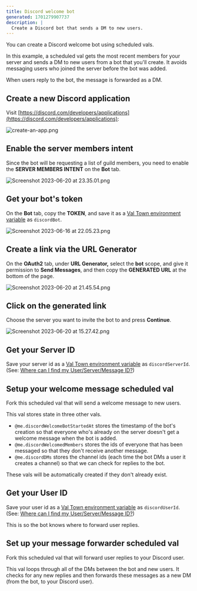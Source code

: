 ```yaml
---
title: Discord welcome bot
generated: 1701279907737
description: |
  Create a Discord bot that sends a DM to new users.
---
```



You can create a Discord welcome bot using scheduled vals.

In this example, a scheduled val gets the most recent members for your server
and sends a DM to new users from a bot that you'll create. It avoids messaging
users who joined the server before the bot was added.

When users reply to the bot, the message is forwarded as a DM.

## Create a new Discord application

Visit
[https://discord.com/developers/applications](https://discord.com/developers/applications):

![create-an-app.png](./create-a-discord-welcome-bot/create-an-app.png)

## Enable the server members intent

Since the bot will be requesting a list of guild members, you need to enable the
**SERVER MEMBERS INTENT** on the **Bot** tab.

![Screenshot 2023-06-20 at 23.35.01.png](./create-a-discord-welcome-bot/screenshot_2023-06-20_at_233501.png)

## Get your bot's token

On the **Bot** tab, copy the **TOKEN**, and save it as a [Val Town environment variable](https://www.val.town/settings/environment-variables) as
`discordBot`.

![Screenshot 2023-06-16 at 22.05.23.png](./create-a-discord-welcome-bot/screenshot_2023-06-16_at_220523.png)

## Create a link via the URL Generator

On the **OAuth2** tab, under **URL Generator,** select the **bot** scope, and
give it permission to **Send Messages**, and then copy the **GENERATED URL** at
the bottom of the page.

![Screenshot 2023-06-20 at 21.45.54.png](./create-a-discord-welcome-bot/screenshot_2023-06-20_at_214554.png)

## Click on the generated link

Choose the server you want to invite the bot to and press **Continue**.

![Screenshot 2023-06-20 at 15.27.42.png](./create-a-discord-welcome-bot/screenshot_2023-06-20_at_152742.png)

## Get your Server ID

Save your server id as a [Val Town environment variable](https://www.val.town/settings/environment-variables) as `discordServerId`. (See:
[Where can I find my User/Server/Message ID?](https://support.discord.com/hc/en-us/articles/206346498-Where-can-I-find-my-User-Server-Message-ID-))

## Setup your welcome message scheduled val

Fork this scheduled val that will send a welcome message to new users.

<Val url="https://www.val.town/embed/vtdocs.discordWelcomeBotCron" />

This val stores state in three other vals.

- `@me.discordWelcomeBotStartedAt` stores the timestamp of the bot's creation so
  that everyone who's already on the server doesn't get a welcome message when
  the bot is added.
- `@me.discordWelcomedMembers` stores the ids of everyone that has been messaged
  so that they don't receive another message.
- `@me.discordDMs` stores the channel ids (each time the bot DMs a user it
  creates a channel) so that we can check for replies to the bot.

These vals will be automatically created if they don't already exist.

## Get your User ID

Save your user id as a [Val Town environment variable](https://www.val.town/settings/environment-variables) as `discordUserId`. (See:
[Where can I find my User/Server/Message ID?](https://support.discord.com/hc/en-us/articles/206346498-Where-can-I-find-my-User-Server-Message-ID-))

This is so the bot knows where to forward user replies.

## Set up your message forwarder scheduled val

Fork this scheduled val that will forward user replies to your Discord user.

<Val url="https://www.val.town/embed/vtdocs.discordWelcomeBotMsgForwarder" />

This val loops through all of the DMs between the bot and new users. It checks
for any new replies and then forwards these messages as a new DM (from the bot,
to your Discord user).
